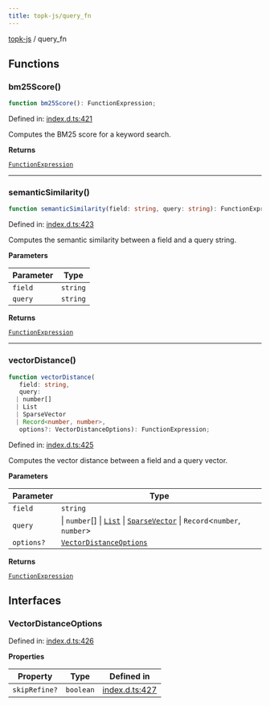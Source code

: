 ```yaml
---
title: topk-js/query_fn
---
```


[topk-js](/sdk/topk-js/index) / query\_fn

## Functions

### bm25Score()

```ts
function bm25Score(): FunctionExpression;
```

Defined in: [index.d.ts:421](https://github.com/topk-io/topk/blob/f11e2c0d3a95a96ae9ad68aae5c02524e2e88522/topk-js/index.d.ts#L421)

Computes the BM25 score for a keyword search.

**Returns**

[`FunctionExpression`](/sdk/topk-js/Namespace.query#functionexpression)

***

### semanticSimilarity()

```ts
function semanticSimilarity(field: string, query: string): FunctionExpression;
```

Defined in: [index.d.ts:423](https://github.com/topk-io/topk/blob/f11e2c0d3a95a96ae9ad68aae5c02524e2e88522/topk-js/index.d.ts#L423)

Computes the semantic similarity between a field and a query string.

**Parameters**

| Parameter | Type |
| ------ | ------ |
| `field` | `string` |
| `query` | `string` |

**Returns**

[`FunctionExpression`](/sdk/topk-js/Namespace.query#functionexpression)

***

### vectorDistance()

```ts
function vectorDistance(
   field: string,
   query:
  | number[]
  | List
  | SparseVector
  | Record<number, number>,
   options?: VectorDistanceOptions): FunctionExpression;
```

Defined in: [index.d.ts:425](https://github.com/topk-io/topk/blob/f11e2c0d3a95a96ae9ad68aae5c02524e2e88522/topk-js/index.d.ts#L425)

Computes the vector distance between a field and a query vector.

**Parameters**

| Parameter | Type |
| ------ | ------ |
| `field` | `string` |
| `query` | \| `number`[] \| [`List`](/sdk/topk-js/Namespace.data#list) \| [`SparseVector`](/sdk/topk-js/Namespace.data#sparsevector) \| `Record`\<`number`, `number`\> |
| `options?` | [`VectorDistanceOptions`](/sdk/topk-js/Namespace.query_fn#vectordistanceoptions) |

**Returns**

[`FunctionExpression`](/sdk/topk-js/Namespace.query#functionexpression)

## Interfaces

### VectorDistanceOptions

Defined in: [index.d.ts:426](https://github.com/topk-io/topk/blob/f11e2c0d3a95a96ae9ad68aae5c02524e2e88522/topk-js/index.d.ts#L426)

**Properties**

| Property | Type | Defined in |
| ------ | ------ | ------ |
| <a id="skiprefine"></a> `skipRefine?` | `boolean` | [index.d.ts:427](https://github.com/topk-io/topk/blob/f11e2c0d3a95a96ae9ad68aae5c02524e2e88522/topk-js/index.d.ts#L427) |
